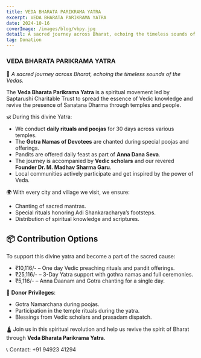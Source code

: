 ```yaml
---
title: VEDA BHARATA PARIKRAMA YATRA
excerpt: VEDA BHARATA PARIKRAMA YATRA
date: 2024-10-16
coverImage: /images/blog/vbpy.jpg
detail: A sacred journey across Bharat, echoing the timeless sounds of the Vedas.
tag: Donation
---
```


### VEDA BHARATA PARIKRAMA YATRA

📿 *A sacred journey across Bharat, echoing the timeless sounds of the Vedas.*

The **Veda Bharata Parikrama Yatra** is a spiritual movement led by Saptarushi Charitable Trust to spread the essence of Vedic knowledge and revive the presence of Sanatana Dharma through temples and people.

🕉️ During this divine Yatra:
- We conduct **daily rituals and poojas** for 30 days across various temples.
- The **Gotra Namas of Devotees** are chanted during special poojas and offerings.
- Pandits are offered daily feast as part of **Anna Dana Seva**.
- The journey is accompanied by **Vedic scholars** and our revered **Founder Dr. M. Madhav Sharma Garu**.
- Local communities actively participate and get inspired by the power of Veda.

🌍 With every city and village we visit, we ensure:
- Chanting of sacred mantras.
- Special rituals honoring Adi Shankaracharya’s footsteps.
- Distribution of spiritual knowledge and scriptures.

## 📦 Contribution Options

To support this divine yatra and become a part of the sacred cause:

- ₹10,116/- – One day Vedic preaching rituals and pandit offerings.
- ₹25,116/- – 3-Day Yatra support with gothra namas and full ceremonies.
- ₹5,116/- – Anna Daanam and Gotra chanting for a single day.

🙏 **Donor Privileges**:
- Gotra Namarchana during poojas.
- Participation in the temple rituals during the yatra.
- Blessings from Vedic scholars and prasadam dispatch.

🛕 Join us in this spiritual revolution and help us revive the spirit of Bharat through **Veda Bharata Parikrama Yatra**.

📞 Contact: +91 94923 41294  
